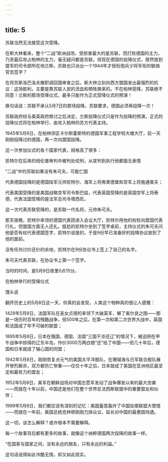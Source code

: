 ```yaml
---
---
---
```

title: 5
---



苏联当然无法接受这次受降。

在斯大林看来，整个“二战”欧洲战场，受损害最大的是苏联，而打败德国的主力，乃至最后攻占柏林的主力，毫无疑问都是苏联。但现在德国的投降仪式，居然放到盟军的司令部所在地兰斯，苏联也只派出一个1944年才授衔炮兵少将军衔的联络官去签字？

在将苏斯洛巴洛夫撤职调回国审查之后，斯大林立刻向西方盟国发出最强烈的抗议：这场胜利，主要是靠苏联人民的流血和牺牲换来的。不在柏林受降，苏联绝不同意！兰斯的那场受降仪式，最多只能作为正式受降仪式的预演！

换句话说：苏联不承认5月7日的那场投降，苏联要求，德国必须再投降一次！

苏联政府经与美英政府商讨之后决定，兰斯投降仪式只是作为投降的预演，正式的投降仪式将在柏林举行，由攻入柏林的苏方代表主持。

1945年5月8日，在柏林郊区卡尔斯霍斯特的德国军事工程学校大楼大厅，前一天刚刚投降过的德国，再一次向盟国投降。

这一次参加仪式的各个国家代表，规格高了很多：

凯特尔在后来的纽伦堡审判中被判处绞刑，从宣判到执行他都面无表情



“二战”中的苏联如果没有朱可夫，可能亡国



代表德国投降的是德国陆军元帅凯特尔、海军上将弗里德堡和空军上将施通普夫；

代表美国受降的是美国战略空军司令斯巴兹，代表英国受降的是英国空军上将泰德，代表法国受降的是法军总司令塔西尼。

这一次代表苏联受降的，是苏联一代名将，元帅朱可夫。

那天夜晚，凯特尔率领的德国代表团进入会议大厅，凯特尔用他的权杖向盟国代表行礼，但盟国方面无人还礼。尴尬的凯特尔坐到了签字桌前，主持仪式的朱可夫问他是否有权代表德国签字，凯特尔说是的，于是9份早已准备好的投降协议放到了他的面前。

没有任何讨价还价的余地，凯特尔在9份协议书上签上了自己的名字。

朱可夫代表苏联，在协议书上第一个签字。

当时的时间，是5月9日夜里0点15分。

在柏林举行的受降仪式



馒头说

翻开历史上的5月8日这一天，你真的会发现，人类这个物种真的很让人感慨：

1429年5月8日，法国军队在圣女贞德的率领下大破英军，解了奥尔良之围——那是一场历时百年的残酷战争，但500年之后，在第一次和第二次世界大战中，英国和法国成了牢不可破的联盟；

1895年5月8日，日本在俄国、德国、法国“三国干涉还辽”的情况下，被迫把在甲午战争中掠得的辽东半岛，作价3000万两白银“还”给了中国——但几十年后，德国和日本就成了轴心国的同盟；

1942年5月8日，刚刚恢复点元气的美国太平洋舰队，在珊瑚海与日军联合舰队展开惨烈厮杀，双方都伤亡惨重——仅仅十年之后，日本就成了美国在亚洲地区最坚定和最有力的盟友；

1952年5月8日，美军在朝鲜战场对中国志愿军发动了战争爆发以来的最大空袭——而就在十年以前，中国还是他们在整个世界反法西斯联盟中的重要盟友和伙伴；

1999年5月8日，我们都应该有深刻的记忆：美国蓄意轰炸了中国驻南联盟大使馆——而就在一年前，美国总统克林顿刚刚力排众议，延长对中国的最惠国待遇。

这一切，该怎么解释？或许根本不需要解释。

每一个故事背后都有更多的故事，就像这个纳粹德国两次投降的故事一样。

“在国家与国家之间，没有永远的朋友，只有永远的利益。”

这句话说得如此冷酷无情，却又如此现实。